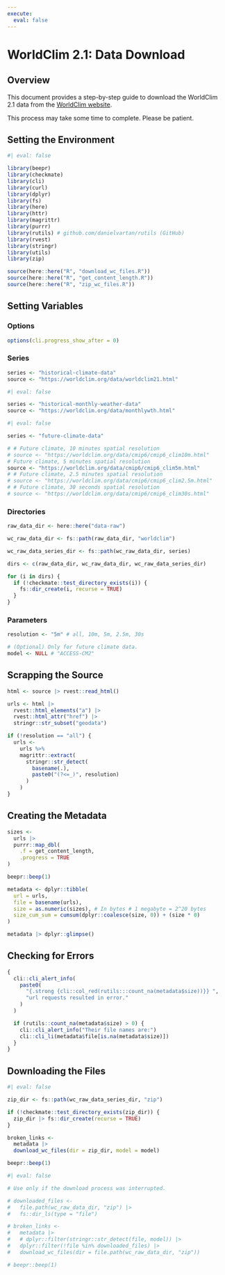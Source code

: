 ```yaml
---
execute:
  eval: false
---
```


# WorldClim 2.1: Data Download

## Overview

This document provides a step-by-step guide to download the WorldClim 2.1 data from the [WorldClim website](https://worldclim.org/data/monthlywth.html).

::: {.callout-important}
This process may take some time to complete. Please be patient.
:::

## Setting the Environment

```r
#| eval: false

library(beepr)
library(checkmate)
library(cli)
library(curl)
library(dplyr)
library(fs)
library(here)
library(httr)
library(magrittr)
library(purrr)
library(rutils) # github.com/danielvartan/rutils (GitHub)
library(rvest)
library(stringr)
library(utils)
library(zip)
```

```r
source(here::here("R", "download_wc_files.R"))
source(here::here("R", "get_content_length.R"))
source(here::here("R", "zip_wc_files.R"))
```

## Setting Variables

### Options

```r
options(cli.progress_show_after = 0)
```

### Series

```r
series <- "historical-climate-data"
source <- "https://worldclim.org/data/worldclim21.html"
```

```r
#| eval: false

series <- "historical-monthly-weather-data"
source <- "https://worldclim.org/data/monthlywth.html"
```

```r
#| eval: false

series <- "future-climate-data"

# # Future climate, 10 minutes spatial resolution
# source <- "https://worldclim.org/data/cmip6/cmip6_clim10m.html"
# Future climate, 5 minutes spatial resolution
source <- "https://worldclim.org/data/cmip6/cmip6_clim5m.html"
# # Future climate, 2.5 minutes spatial resolution
# source <- "https://worldclim.org/data/cmip6/cmip6_clim2.5m.html"
# # Future climate, 30 seconds spatial resolution
# source <- "https://worldclim.org/data/cmip6/cmip6_clim30s.html"
```

### Directories

```r
raw_data_dir <- here::here("data-raw")
```

```r
wc_raw_data_dir <- fs::path(raw_data_dir, "worldclim")
```

```r
wc_raw_data_series_dir <- fs::path(wc_raw_data_dir, series)
```

```r
dirs <- c(raw_data_dir, wc_raw_data_dir, wc_raw_data_series_dir)

for (i in dirs) {
  if (!checkmate::test_directory_exists(i)) {
    fs::dir_create(i, recurse = TRUE)
  }
}
```

### Parameters

```r
resolution <- "5m" # all, 10m, 5m, 2.5m, 30s
```

```r
# (Optional) Only for future climate data.
model <- NULL # "ACCESS-CM2"
```

## Scrapping the Source

```r
html <- source |> rvest::read_html()
```

```r
urls <- html |>
  rvest::html_elements("a") |>
  rvest::html_attr("href") |>
  stringr::str_subset("geodata")
```

```r
if (!resolution == "all") {
  urls <-
    urls %>%
    magrittr::extract(
      stringr::str_detect(
        basename(.),
        paste0("(?<=_)", resolution)
      )
    )
}
```

## Creating the Metadata

```r
sizes <-
  urls |>
  purrr::map_dbl(
    .f = get_content_length,
    .progress = TRUE
)

beepr::beep(1)
```

```r
metadata <- dplyr::tibble(
  url = urls,
  file = basename(urls),
  size = as.numeric(sizes), # In bytes # 1 megabyte = 2^20 bytes
  size_cum_sum = cumsum(dplyr::coalesce(size, 0)) + (size * 0)
)
```

```r
metadata |> dplyr::glimpse()
```

## Checking for Errors

```r
{
  cli::cli_alert_info(
    paste0(
      "{.strong {cli::col_red(rutils:::count_na(metadata$size))}} ",
      "url requests resulted in error."
    )
  )

  if (rutils::count_na(metadata$size) > 0) {
    cli::cli_alert_info("Their file names are:")
    cli::cli_li(metadata$file[is.na(metadata$size)])
  }
}
```

## Downloading the Files

```r
#| eval: false

zip_dir <- fs::path(wc_raw_data_series_dir, "zip")

if (!checkmate::test_directory_exists(zip_dir)) {
  zip_dir |> fs::dir_create(recurse = TRUE)
}
```

```r
broken_links <-
  metadata |>
  download_wc_files(dir = zip_dir, model = model)

beepr::beep(1)
```

```r
#| eval: false

# Use only if the download process was interrupted.

# downloaded_files <-
#   file.path(wc_raw_data_dir, "zip") |>
#   fs::dir_ls(type = "file")

# broken_links <-
#   metadata |>
#   # dplyr::filter(stringr::str_detect(file, model)) |>
#   dplyr::filter(!file %in% downloaded_files) |>
#   download_wc_files(dir = file.path(wc_raw_data_dir, "zip"))

# beepr::beep(1)
```
